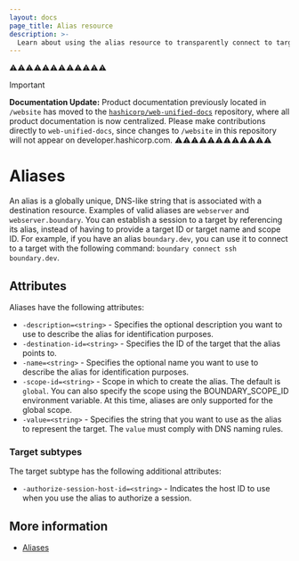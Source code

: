 ```yaml
---
layout: docs
page_title: Alias resource
description: >-
  Learn about using the alias resource to transparently connect to targets without having to provide the target ID or target name and scope ID.
---
```


⚠️⚠️⚠️⚠️⚠️⚠️⚠️⚠️⚠️⚠️⚠️⚠️
> [!IMPORTANT]  
> **Documentation Update:** Product documentation previously located in `/website` has moved to the [`hashicorp/web-unified-docs`](https://github.com/hashicorp/web-unified-docs) repository, where all product documentation is now centralized. Please make contributions directly to `web-unified-docs`, since changes to `/website` in this repository will not appear on developer.hashicorp.com.
⚠️⚠️⚠️⚠️⚠️⚠️⚠️⚠️⚠️⚠️⚠️⚠️

# Aliases

An alias is a globally unique, DNS-like string that is associated with a destination resource.
Examples of valid aliases are `webserver` and `webserver.boundary`.
You can establish a session to a target by referencing its alias, instead of having to provide a target ID or target name and scope ID.
For example, if you have an alias `boundary.dev`, you can use it to connect to a target with the following command: `boundary connect ssh boundary.dev`.

## Attributes

Aliases have the following attributes:

- `-description=<string>` - Specifies the optional description you want to use to describe the alias for identification purposes.
- `-destination-id=<string>` - Specifies the ID of the target that the alias points to.
- `-name=<string>` - Specifies the optional name you want to use to describe the alias for identification purposes.
- `-scope-id=<string>` - Scope in which to create the alias. The default is `global`.
  You can also specify the scope using the BOUNDARY_SCOPE_ID environment variable.
  At this time, aliases are only supported for the global scope.
- `-value=<string>` - Specifies the string that you want to use as the alias to represent the target.
  The `value` must comply with DNS naming rules.

### Target subtypes

The target subtype has the following additional attributes:

- `-authorize-session-host-id=<string>` - Indicates the host ID to use when you use the alias to authorize a session.

## More information

- [Aliases](/boundary/docs/concepts/aliases)
